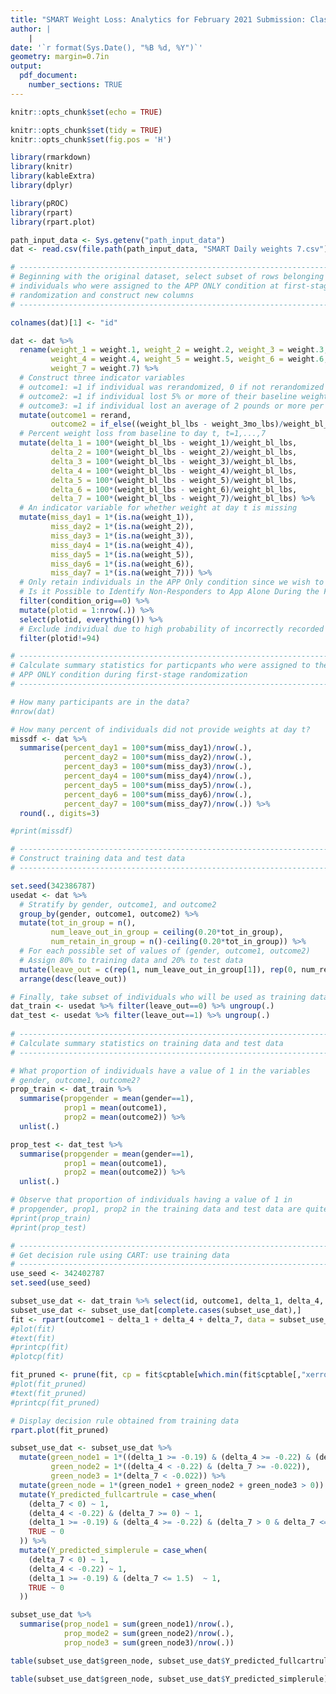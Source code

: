 ```yaml
---
title: "SMART Weight Loss: Analytics for February 2021 Submission: Classifier Sanity Check"
author: |
    |
date: '`r format(Sys.Date(), "%B %d, %Y")`'
geometry: margin=0.7in
output: 
  pdf_document:
    number_sections: TRUE
---
```


```r
knitr::opts_chunk$set(echo = TRUE)
```

```r
knitr::opts_chunk$set(tidy = TRUE)
knitr::opts_chunk$set(fig.pos = 'H')
```


```r
library(rmarkdown)
library(knitr)
library(kableExtra)
library(dplyr)
```

```r
library(pROC)
library(rpart)
library(rpart.plot)

path_input_data <- Sys.getenv("path_input_data")
dat <- read.csv(file.path(path_input_data, "SMART Daily weights 7.csv"))

# -----------------------------------------------------------------------------
# Beginning with the original dataset, select subset of rows belonging to those
# individuals who were assigned to the APP ONLY condition at first-stage
# randomization and construct new columns
# -----------------------------------------------------------------------------

colnames(dat)[1] <- "id"

dat <- dat %>% 
  rename(weight_1 = weight.1, weight_2 = weight.2, weight_3 = weight.3,
         weight_4 = weight.4, weight_5 = weight.5, weight_6 = weight.6, 
         weight_7 = weight.7) %>%
  # Construct three indicator variables
  # outcome1: =1 if individual was rerandomized, 0 if not rerandomized
  # outcome2: =1 if individual lost 5% or more of their baseline weight by month 3
  # outcome3: =1 if individual lost an average of 2 pounds or more per week by month 3
  mutate(outcome1 = rerand, 
         outcome2 = if_else((weight_bl_lbs - weight_3mo_lbs)/weight_bl_lbs >= 0.05, 1, 0)) %>%
  # Percent weight loss from baseline to day t, t=1,...,7
  mutate(delta_1 = 100*(weight_bl_lbs - weight_1)/weight_bl_lbs,
         delta_2 = 100*(weight_bl_lbs - weight_2)/weight_bl_lbs,
         delta_3 = 100*(weight_bl_lbs - weight_3)/weight_bl_lbs,
         delta_4 = 100*(weight_bl_lbs - weight_4)/weight_bl_lbs,
         delta_5 = 100*(weight_bl_lbs - weight_5)/weight_bl_lbs,
         delta_6 = 100*(weight_bl_lbs - weight_6)/weight_bl_lbs,
         delta_7 = 100*(weight_bl_lbs - weight_7)/weight_bl_lbs) %>%
  # An indicator variable for whether weight at day t is missing
  mutate(miss_day1 = 1*(is.na(weight_1)),
         miss_day2 = 1*(is.na(weight_2)),
         miss_day3 = 1*(is.na(weight_3)),
         miss_day4 = 1*(is.na(weight_4)),
         miss_day5 = 1*(is.na(weight_5)),
         miss_day6 = 1*(is.na(weight_6)),
         miss_day7 = 1*(is.na(weight_7))) %>%
  # Only retain individuals in the APP Only condition since we wish to address the question:
  # Is it Possible to Identify Non-Responders to App Alone During the First Week? 
  filter(condition_orig==0) %>%
  mutate(plotid = 1:nrow(.)) %>%
  select(plotid, everything()) %>%
  # Exclude individual due to high probability of incorrectly recorded data on day 6
  filter(plotid!=94)

# -----------------------------------------------------------------------------
# Calculate summary statistics for particpants who were assigned to the
# APP ONLY condition during first-stage randomization
# -----------------------------------------------------------------------------

# How many participants are in the data?
#nrow(dat)

# How many percent of individuals did not provide weights at day t?
missdf <- dat %>% 
  summarise(percent_day1 = 100*sum(miss_day1)/nrow(.), 
            percent_day2 = 100*sum(miss_day2)/nrow(.), 
            percent_day3 = 100*sum(miss_day3)/nrow(.), 
            percent_day4 = 100*sum(miss_day4)/nrow(.), 
            percent_day5 = 100*sum(miss_day5)/nrow(.), 
            percent_day6 = 100*sum(miss_day6)/nrow(.), 
            percent_day7 = 100*sum(miss_day7)/nrow(.)) %>%
  round(., digits=3)

#print(missdf)

# -----------------------------------------------------------------------------
# Construct training data and test data
# -----------------------------------------------------------------------------

set.seed(342386787)
usedat <- dat %>% 
  # Stratify by gender, outcome1, and outcome2
  group_by(gender, outcome1, outcome2) %>%  
  mutate(tot_in_group = n(), 
         num_leave_out_in_group = ceiling(0.20*tot_in_group), 
         num_retain_in_group = n()-ceiling(0.20*tot_in_group)) %>%
  # For each possible set of values of (gender, outcome1, outcome2)
  # Assign 80% to training data and 20% to test data
  mutate(leave_out = c(rep(1, num_leave_out_in_group[1]), rep(0, num_retain_in_group[1]))) %>%
  arrange(desc(leave_out))

# Finally, take subset of individuals who will be used as training data and test data
dat_train <- usedat %>% filter(leave_out==0) %>% ungroup(.)
dat_test <- usedat %>% filter(leave_out==1) %>% ungroup(.)
  
# -----------------------------------------------------------------------------
# Calculate summary statistics on training data and test data
# ----------------------------------------------------------------------------- 

# What proportion of individuals have a value of 1 in the variables
# gender, outcome1, outcome2?
prop_train <- dat_train %>% 
  summarise(propgender = mean(gender==1),
            prop1 = mean(outcome1), 
            prop2 = mean(outcome2)) %>%
  unlist(.)

prop_test <- dat_test %>% 
  summarise(propgender = mean(gender==1),
            prop1 = mean(outcome1), 
            prop2 = mean(outcome2)) %>%
  unlist(.)

# Observe that proportion of individuals having a value of 1 in 
# propgender, prop1, prop2 in the training data and test data are quite close
#print(prop_train)
#print(prop_test)

# -----------------------------------------------------------------------------
# Get decision rule using CART: use training data
# -----------------------------------------------------------------------------
use_seed <- 342402787
set.seed(use_seed)

subset_use_dat <- dat_train %>% select(id, outcome1, delta_1, delta_4, delta_7)
subset_use_dat <- subset_use_dat[complete.cases(subset_use_dat),]
fit <- rpart(outcome1 ~ delta_1 + delta_4 + delta_7, data = subset_use_dat, method = "class")
#plot(fit)
#text(fit)
#printcp(fit)
#plotcp(fit)

fit_pruned <- prune(fit, cp = fit$cptable[which.min(fit$cptable[,"xerror"]),"CP"])
#plot(fit_pruned)
#text(fit_pruned)
#printcp(fit_pruned)

# Display decision rule obtained from training data
rpart.plot(fit_pruned)
```

```r
subset_use_dat <- subset_use_dat %>%
  mutate(green_node1 = 1*((delta_1 >= -0.19) & (delta_4 >= -0.22) & (delta_7 >= -0.022 & delta_7 < 1.5)),
         green_node2 = 1*((delta_4 < -0.22) & (delta_7 >= -0.022)),
         green_node3 = 1*(delta_7 < -0.022)) %>%
  mutate(green_node = 1*(green_node1 + green_node2 + green_node3 > 0)) %>%
  mutate(Y_predicted_fullcartrule = case_when(
    (delta_7 < 0) ~ 1,
    (delta_4 < -0.22) & (delta_7 >= 0) ~ 1,
    (delta_1 >= -0.19) & (delta_4 >= -0.22) & (delta_7 > 0 & delta_7 <= 1.5)  ~ 1,
    TRUE ~ 0
  )) %>%
  mutate(Y_predicted_simplerule = case_when(
    (delta_7 < 0) ~ 1,
    (delta_4 < -0.22) ~ 1,
    (delta_1 >= -0.19) & (delta_7 <= 1.5)  ~ 1,
    TRUE ~ 0
  ))
```


```r
subset_use_dat %>%
  summarise(prop_node1 = sum(green_node1)/nrow(.),
            prop_mode2 = sum(green_node2)/nrow(.),
            prop_node3 = sum(green_node3)/nrow(.))

```



```r
table(subset_use_dat$green_node, subset_use_dat$Y_predicted_fullcartrule)
```


```r
table(subset_use_dat$green_node, subset_use_dat$Y_predicted_simplerule)
```
